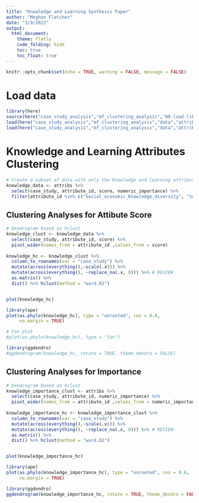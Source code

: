 ```yaml
---
title: "Knowledge and Learning Synthesis Paper"
author: "Meghan Fletcher"
date: "3/9/2022"
output: 
  html_document:
    theme: flatly
    code_folding: hide
    toc: true
    toc_float: true
---
```


```r
knitr::opts_chunk$set(echo = TRUE, warning = FALSE, message = FALSE)

```

# Load data

```r
library(here)
source(here("case_study_analysis","mf_clustering_analysis","00-load-libraries.R"))
load(here("case_study_analysis","mf_clustering_analysis","data","attribs.Rdata")) # from 01-prep-data.Rmd
load(here("case_study_analysis","mf_clustering_analysis","data","attributes_merged_clean.Rdata"))
```


##################################################################################################

# Knowledge and Learning Attributes Clustering

```r
# Create a subset of data with only the knowledge and learning attributes
knowledge_data <- attribs %>% 
  select(case_study, attribute_id, score, numeric_importance) %>% 
  filter(attribute_id %in% c("Social_economic_Knowledge_diversity", "Social_economic_Knowledge_access", "Social_economic_Learning_capacity", "Goverance_Adaptive"))
```

## Clustering Analyses for Attibute Score

```r
# Dendrogram based on hclust
knowledge_clust <- knowledge_data %>% 
  select(case_study, attribute_id, score) %>% 
  pivot_wider(names_from = attribute_id ,values_from = score)
 
knowledge_hc <- knowledge_clust %>% 
  column_to_rownames(var = "case_study") %>% 
  mutate(across(everything(),~scale(.x))) %>% 
  mutate(across(everything(), ~replace_na(.x, 0))) %>% # REVIEW
  as.matrix() %>% 
  dist() %>% hclust(method = "ward.D2")


plot(knowledge_hc)

library(ape)
plot(as.phylo(knowledge_hc), type = "unrooted", cex = 0.6,
     no.margin = TRUE)

# Fan plot
#plot(as.phylo(knowledge_hc), type = "fan")

library(ggdendro)
#ggdendrogram(knowledge_hc, rotate = TRUE, theme_dendro = FALSE)
```


## Clustering Analyses for Importance

```r
# Dendrogram based on hclust
knowledge_importance_clust <- attribs %>% 
  select(case_study, attribute_id, numeric_importance) %>% 
  pivot_wider(names_from = attribute_id ,values_from = numeric_importance)
 
knowledge_importance_hc <- knowledge_importance_clust %>% 
  column_to_rownames(var = "case_study") %>% 
  mutate(across(everything(),~scale(.x))) %>% 
  mutate(across(everything(), ~replace_na(.x, 0))) %>% # REVIEW
  as.matrix() %>% 
  dist() %>% hclust(method = "ward.D2")


plot(knowledge_importance_hc)

library(ape)
plot(as.phylo(knowledge_importance_hc), type = "unrooted", cex = 0.6,
     no.margin = TRUE)

library(ggdendro)
ggdendrogram(knowledge_importance_hc, rotate = TRUE, theme_dendro = FALSE)
```




